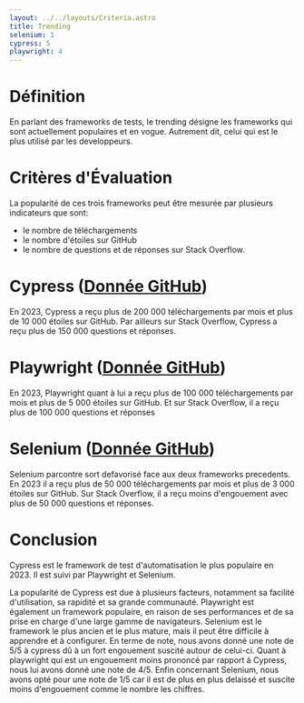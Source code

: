 ```yaml
---
layout: ../../layouts/Criteria.astro
title: Trending
selenium: 1
cypress: 5
playwright: 4
---
```



# Définition

En parlant des frameworks de tests, le trending désigne les frameworks qui sont actuellement populaires et en vogue. Autrement dit, celui qui est le plus 
utilisé par les developpeurs.

# Critères d'Évaluation

La popularité de ces trois frameworks peut être mesurée par plusieurs indicateurs que sont:
- le nombre de téléchargements
- le nombre d'étoiles sur GitHub 
- le nombre de questions et de réponses sur Stack Overflow.

# Cypress ([Donnée GitHub]( https://github.com/topics/cypress))

<ThumbUpAlert>
    En 2023, Cypress a reçu plus de 200 000 téléchargements par mois et plus de 10 000 étoiles sur GitHub. Par ailleurs sur Stack Overflow, Cypress a reçu plus de 150 000 questions et réponses.
</ThumbUpAlert>


# Playwright ([Donnée GitHub](https://github.com/topics/playwright))

<ThumbUpAlert>
    En 2023, Playwright quant à lui a reçu plus de 100 000 téléchargements par mois et plus de 5 000 étoiles sur GitHub. Et sur Stack Overflow, il a reçu plus de 100 000 questions et réponses
</ThumbUpAlert>


# Selenium ([Donnée GitHub](https://github.com/topics/selenium))

<ThumbDownAlert>
    Selenium parcontre sort defavorisé face aux deux frameworks precedents. En 2023 il a reçu plus de 50 000 téléchargements par mois et plus de 3 000 étoiles sur GitHub. 
    Sur Stack Overflow, il a reçu moins d'engouement avec plus de 50 000 questions et réponses.
</ThumbDownAlert>

# Conclusion

Cypress est le framework de test d'automatisation le plus populaire en 2023. Il est suivi par Playwright et Selenium.

La popularité de Cypress est due à plusieurs facteurs, notamment sa facilité d'utilisation, sa rapidité et sa grande communauté. 
Playwright est également un framework populaire, en raison de ses performances et de sa prise en charge d'une large gamme de navigateurs. 
Selenium est le framework le plus ancien et le plus mature, mais il peut être difficile à apprendre et à configurer.
En terme de note, nous avons donné une note de 5/5 à cypress dû à un fort engouement suscité autour de celui-ci. Quant à playwright qui est un engouement moins prononcé par rapport à Cypress,
nous lui avons donné une note de 4/5. Enfin concernant Selenium, nous avons opté pour une note de 1/5 car il est de plus en plus delaissé et suscite moins d'engouement comme le nombre les chiffres.

